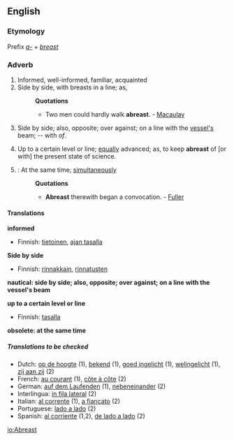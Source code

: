 ==English==
===Etymology===
Prefix ''[[a-]]'' + ''[[breast]]''
=== Adverb ===
#Informed, well-informed, familiar, acquainted
#Side by side, with breasts in a line; as,
#:'''Quotations'''
#:*Two men could hardly walk '''abreast'''. - [[Macaulay]]
#{{nautical}} Side by side; also, opposite; over against; on a line with the [[vessel's]] beam; -- with ''of''.
#Up to a certain level or line; [[equally]] advanced; as, to keep '''abreast''' of [or with] the present state of science.
#{{obsolete}}: At the same time; [[simultaneously]]
#:'''Quotations'''
#:*'''Abreast''' therewith began a convocation. - [[Fuller]]

====Translations====
'''informed'''
{{top}}
*Finnish: [[tietoinen]], [[ajan tasalla]]
{{mid}}
{{bottom}}

'''Side by side'''
{{top}}
*Finnish: [[rinnakkain]], [[rinnatusten]]
{{mid}}
{{bottom}}

'''nautical: side by side; also, opposite; over against; on a line with the vessel's beam'''
{{top}}
{{mid}}
{{bottom}}

'''up to a certain level or line'''
{{top}}
*Finnish: [[tasalla]]
{{mid}}
{{bottom}}

'''obsolete: at the same time'''
{{top}}
{{mid}}
{{bottom}}

=====Translations to be checked=====
{{checktrans}}
* Dutch: [[op de hoogte]] (1), [[bekend]] (1), [[goed ingelicht]] (1), [[welingelicht]] (1), [[zij aan zij]] (2)
* French: [[au courant]] (1), [[côte à côte]] (2)
* German: [[auf dem Laufenden]] (1), [[nebeneinander]] (2)
* Interlingua: [[in fila lateral]] (2)
* Italian: [[al corrente]] (1), [[a fiancato]] (2)
* Portuguese: [[lado a lado]] (2)
* Spanish: [[al corriente]] (1,2), [[de lado a lado]] (2)

[[io:Abreast]]
